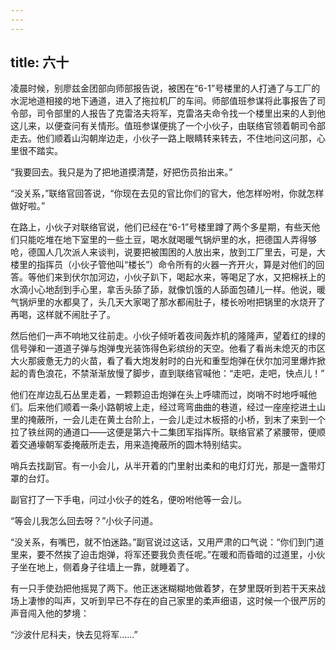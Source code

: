 ```yaml
---
---
---
```

title: 六十
---



凌晨时候，别廖兹金团部向师部报告说，被困在“6-1”号楼里的人打通了与工厂的水泥地道相接的地下通道，进入了拖拉机厂的车间。师部值班参谋将此事报告了司令部，司令部里的人报告了克雷洛夫将军，克雷洛夫命令找一个楼里出来的人到他这儿来，以便查问有关情形。值班参谋便挑了一个小伙子，由联络官领着朝司令部走去。他们顺着山沟朝岸边走，小伙子一路上眼睛转来转去，不住地问这问那，心里很不踏实。

“我要回去。我只是为了把地道摸清楚，好把伤员抬出来。”

“没关系，”联络官回答说，“你现在去见的官比你们的官大，他怎样吩咐，你就怎样做好啦。”

在路上，小伙子对联络官说，他们已经在“6-1”号楼里蹲了两个多星期，有些天他们只能吃堆在地下室里的一些土豆，喝水就喝暖气锅炉里的水，把德国人弄得够呛，德国人几次派人来谈判，说要把被围困的人放出来，放到工厂里去，可是，大楼里的指挥员（小伙子管他叫“楼长”）命令所有的火器一齐开火，算是对他们的回答。等他们来到伏尔加河边，小伙子趴下，喝起水来，等喝足了水，又把棉袄上的水滴小心地刮到手心里，拿舌头舔了舔，就像饥饿的人舔面包碴儿一样。他说，暖气锅炉里的水都臭了，头几天大家喝了那水都闹肚子，楼长吩咐把锅里的水烧开了再喝，这样就不闹肚子了。

然后他们一声不响地又往前走。小伙子倾听着夜间轰炸机的隆隆声，望着红的绿的信号弹和一道道子弹与炮弹曳光装饰得色彩缤纷的天空。他看了看尚未熄灭的市区大火那疲惫无力的火苗，看了看大炮发射时的白光和重型炮弹在伏尔加河里爆炸掀起的青色浪花，不禁渐渐放慢了脚步，直到联络官喊他：“走吧，走吧，快点儿！”

他们在岸边乱石丛里走着，一颗颗迫击炮弹在头上呼啸而过，岗哨不时地呼喊他们。后来他们顺着一条小路朝坡上走，经过弯弯曲曲的巷道，经过一座座挖进土山里的掩蔽所，一会儿走在黄土台阶上，一会儿走过木板搭的小桥，到末了来到一个拉了铁丝网的通道口——这便是第六十二集团军指挥所。联络官紧了紧腰带，便顺着交通壕朝军委掩蔽所走去，用来造掩蔽所的圆木特别结实。

哨兵去找副官。有一小会儿，从半开着的门里射出柔和的电灯灯光，那是一盏带灯罩的台灯。

副官打了一下手电，问过小伙子的姓名，便吩咐他等一会儿。

“等会儿我怎么回去呀？”小伙子问道。

“没关系，有嘴巴，就不怕迷路。”副官说过这话，又用严肃的口气说：“你们到门道里来，要不然挨了迫击炮弹，将军还要我负责任呢。”在暖和而昏暗的过道里，小伙子坐在地上，侧着身子往墙上一靠，就睡着了。

有一只手使劲把他摇晃了两下。他正迷迷糊糊地做着梦，在梦里既听到若干天来战场上凄惨的叫声，又听到早已不存在的自己家里的柔声细语，这时候一个很严厉的声音闯入他的梦境：

“沙波什尼科夫，快去见将军……”